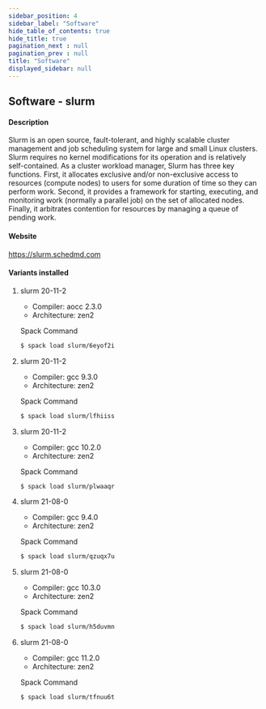 ```yaml
---
sidebar_position: 4
sidebar_label: "Software"
hide_table_of_contents: true
hide_title: true
pagination_next : null
pagination_prev : null
title: "Software"
displayed_sidebar: null
---
```


## Software - slurm


#### Description
Slurm is an open source, fault-tolerant, and highly scalable cluster management and job scheduling system for large and small Linux clusters. Slurm requires no kernel modifications for its operation and is relatively self-contained. As a cluster workload manager, Slurm has three key functions. First, it allocates exclusive and/or non-exclusive access to resources (compute nodes) to users for some duration of time so they can perform work. Second, it provides a framework for starting, executing, and monitoring work (normally a parallel job) on the set of allocated nodes. Finally, it arbitrates contention for resources by managing a queue of pending work.

#### Website
https://slurm.schedmd.com

#### Variants installed

1. slurm 20-11-2

    - Compiler: aocc 2.3.0
    - Architecture: zen2

    Spack Command
    ```bash
    $ spack load slurm/6eyof2i
    ```

2. slurm 20-11-2

    - Compiler: gcc 9.3.0
    - Architecture: zen2

    Spack Command
    ```bash
    $ spack load slurm/lfhiiss
    ```

3. slurm 20-11-2

    - Compiler: gcc 10.2.0
    - Architecture: zen2

    Spack Command
    ```bash
    $ spack load slurm/plwaaqr
    ```

4. slurm 21-08-0

    - Compiler: gcc 9.4.0
    - Architecture: zen2

    Spack Command
    ```bash
    $ spack load slurm/qzuqx7u
    ```

5. slurm 21-08-0

    - Compiler: gcc 10.3.0
    - Architecture: zen2

    Spack Command
    ```bash
    $ spack load slurm/h5duvmn
    ```

6. slurm 21-08-0

    - Compiler: gcc 11.2.0
    - Architecture: zen2

    Spack Command
    ```bash
    $ spack load slurm/tfnuu6t
    ```
